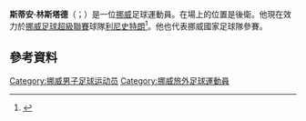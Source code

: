'''斯蒂安·林斯塔德'''（{{lang-no|Stian Ringstad}}；{{bd|1991年|8月29日}}）是一位[[挪威|挪威]]足球運動員。在場上的位置是後衛。他現在效力於[[挪威足球超級聯賽|挪威足球超級聯賽]]球隊[[利尼史特朗體育會|利尼史特朗]]<ref>{{cite news|url=http://www.rb.no/lsk-magasinet/article3843893.ece|title=Ringstad går til LSK|first=Morten|last=Svesengen|date=10 October 2008|work=Romerikes Blad|language=Norwegian|accessdate=5 April 2009|archive-date=2012-09-17|archive-url=https://web.archive.org/web/20120917123051/http://www.rb.no/lsk-magasinet/article3843893.ece|dead-url=no}}</ref>。他也代表挪威國家足球隊參賽。
==參考資料==
{{Reflist}}

{{DEFAULTSORT: Ringstad, Stian}}
[[Category:挪威男子足球运动员|Category:挪威男子足球运动员]]
[[Category:挪威旅外足球運動員|Category:挪威旅外足球運動員]]